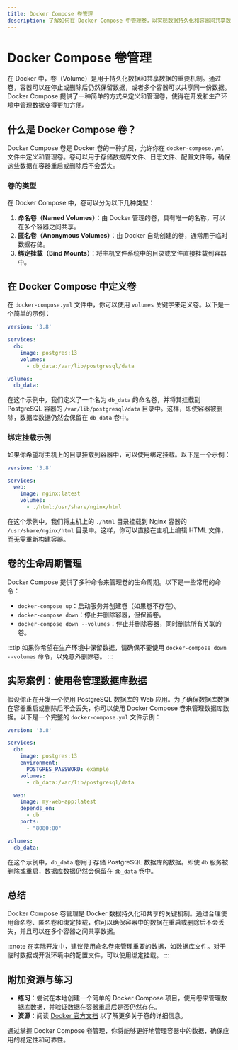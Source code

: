 ```yaml
---
title: Docker Compose 卷管理
description: 了解如何在 Docker Compose 中管理卷，以实现数据持久化和容器间共享数据。
---
```


# Docker Compose 卷管理

在 Docker 中，卷（Volume）是用于持久化数据和共享数据的重要机制。通过卷，容器可以在停止或删除后仍然保留数据，或者多个容器可以共享同一份数据。Docker Compose 提供了一种简单的方式来定义和管理卷，使得在开发和生产环境中管理数据变得更加方便。

## 什么是 Docker Compose 卷？

Docker Compose 卷是 Docker 卷的一种扩展，允许你在 `docker-compose.yml` 文件中定义和管理卷。卷可以用于存储数据库文件、日志文件、配置文件等，确保这些数据在容器重启或删除后不会丢失。

### 卷的类型

在 Docker Compose 中，卷可以分为以下几种类型：

1. **命名卷（Named Volumes）**：由 Docker 管理的卷，具有唯一的名称，可以在多个容器之间共享。
2. **匿名卷（Anonymous Volumes）**：由 Docker 自动创建的卷，通常用于临时数据存储。
3. **绑定挂载（Bind Mounts）**：将主机文件系统中的目录或文件直接挂载到容器中。

## 在 Docker Compose 中定义卷

在 `docker-compose.yml` 文件中，你可以使用 `volumes` 关键字来定义卷。以下是一个简单的示例：

```yaml
version: '3.8'

services:
  db:
    image: postgres:13
    volumes:
      - db_data:/var/lib/postgresql/data

volumes:
  db_data:
```

在这个示例中，我们定义了一个名为 `db_data` 的命名卷，并将其挂载到 PostgreSQL 容器的 `/var/lib/postgresql/data` 目录中。这样，即使容器被删除，数据库数据仍然会保留在 `db_data` 卷中。

### 绑定挂载示例

如果你希望将主机上的目录挂载到容器中，可以使用绑定挂载。以下是一个示例：

```yaml
version: '3.8'

services:
  web:
    image: nginx:latest
    volumes:
      - ./html:/usr/share/nginx/html
```

在这个示例中，我们将主机上的 `./html` 目录挂载到 Nginx 容器的 `/usr/share/nginx/html` 目录中。这样，你可以直接在主机上编辑 HTML 文件，而无需重新构建容器。

## 卷的生命周期管理

Docker Compose 提供了多种命令来管理卷的生命周期。以下是一些常用的命令：

- `docker-compose up`：启动服务并创建卷（如果卷不存在）。
- `docker-compose down`：停止并删除容器，但保留卷。
- `docker-compose down --volumes`：停止并删除容器，同时删除所有关联的卷。

:::tip
如果你希望在生产环境中保留数据，请确保不要使用 `docker-compose down --volumes` 命令，以免意外删除卷。
:::

## 实际案例：使用卷管理数据库数据

假设你正在开发一个使用 PostgreSQL 数据库的 Web 应用。为了确保数据库数据在容器重启或删除后不会丢失，你可以使用 Docker Compose 卷来管理数据库数据。以下是一个完整的 `docker-compose.yml` 文件示例：

```yaml
version: '3.8'

services:
  db:
    image: postgres:13
    environment:
      POSTGRES_PASSWORD: example
    volumes:
      - db_data:/var/lib/postgresql/data

  web:
    image: my-web-app:latest
    depends_on:
      - db
    ports:
      - "8080:80"

volumes:
  db_data:
```

在这个示例中，`db_data` 卷用于存储 PostgreSQL 数据库的数据。即使 `db` 服务被删除或重启，数据库数据仍然会保留在 `db_data` 卷中。

## 总结

Docker Compose 卷管理是 Docker 数据持久化和共享的关键机制。通过合理使用命名卷、匿名卷和绑定挂载，你可以确保容器中的数据在重启或删除后不会丢失，并且可以在多个容器之间共享数据。

:::note
在实际开发中，建议使用命名卷来管理重要的数据，如数据库文件。对于临时数据或开发环境中的配置文件，可以使用绑定挂载。
:::

## 附加资源与练习

- **练习**：尝试在本地创建一个简单的 Docker Compose 项目，使用卷来管理数据库数据，并验证数据在容器重启后是否仍然存在。
- **资源**：阅读 [Docker 官方文档](https://docs.docker.com/storage/volumes/) 以了解更多关于卷的详细信息。

通过掌握 Docker Compose 卷管理，你将能够更好地管理容器中的数据，确保应用的稳定性和可靠性。